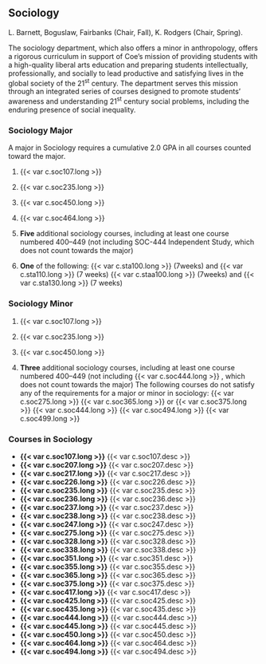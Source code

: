 ## Sociology
L. Barnett, Boguslaw, Fairbanks (Chair, Fall), K. Rodgers (Chair, Spring).

The sociology department, which also offers a minor in anthropology, offers a rigorous curriculum in support of Coe’s mission of providing students with a high-quality liberal arts education and preparing students intellectually, professionally, and socially to lead productive and satisfying lives in the global society of the 21^st^ century. The department serves this mission through an integrated series of courses designed to promote students’ awareness and understanding 21^st^ century social problems, including the enduring presence of social inequality.

### Sociology Major
A major in Sociology requires a cumulative 2.0 GPA in all courses counted toward the major.

1. {{< var c.soc107.long >}} 

2. {{< var c.soc235.long >}}
 
3. {{< var c.soc450.long >}}
 
4. {{< var c.soc464.long >}} 

5. **Five** additional sociology courses, including at least one course numbered 400–449 (not including SOC-444 Independent Study, which does not count towards the major)

6. **One** of the following:
	{{< var c.sta100.long >}} (7weeks) and {{< var c.sta110.long >}} (7 weeks)
	{{< var c.staa100.long >}} (7weeks) and {{< var c.sta130.long >}} (7 weeks)

### Sociology Minor
1. {{< var c.soc107.long >}}
 
2. {{< var c.soc235.long >}} 

3. {{< var c.soc450.long >}}

4. **Three** additional sociology courses, including at least one course numbered 400–449 (not including {{< var c.soc444.long >}} , which does not count towards the major)
	The following courses do not satisfy any of the requirements for a major or minor in sociology:
	{{< var c.soc275.long >}}
	{{< var c.soc365.long >}} or {{< var c.soc375.long >}}
	{{< var c.soc444.long >}}
	{{< var c.soc494.long >}}
	{{< var c.soc499.long >}}

### Courses in Sociology 

- **{{< var c.soc107.long >}}**
  {{< var c.soc107.desc >}}  
- **{{< var c.soc207.long >}}**
  {{< var c.soc207.desc >}}
- **{{< var c.soc217.long >}}**
  {{< var c.soc217.desc >}}  
- **{{< var c.soc226.long >}}**
  {{< var c.soc226.desc >}}
- **{{< var c.soc235.long >}}**
  {{< var c.soc235.desc >}}  
- **{{< var c.soc236.long >}}**
  {{< var c.soc236.desc >}}
- **{{< var c.soc237.long >}}**
  {{< var c.soc237.desc >}}  
- **{{< var c.soc238.long >}}**
  {{< var c.soc238.desc >}}
- **{{< var c.soc247.long >}}**
  {{< var c.soc247.desc >}}
- **{{< var c.soc275.long >}}**
  {{< var c.soc275.desc >}}  
- **{{< var c.soc328.long >}}**
  {{< var c.soc328.desc >}}
- **{{< var c.soc338.long >}}**
  {{< var c.soc338.desc >}}  
- **{{< var c.soc351.long >}}**
  {{< var c.soc351.desc >}}
- **{{< var c.soc355.long >}}**
  {{< var c.soc355.desc >}}
- **{{< var c.soc365.long >}}**
  {{< var c.soc365.desc >}}  
- **{{< var c.soc375.long >}}**
  {{< var c.soc375.desc >}}
- **{{< var c.soc417.long >}}**
  {{< var c.soc417.desc >}}  
- **{{< var c.soc425.long >}}**
  {{< var c.soc425.desc >}}
- **{{< var c.soc435.long >}}**
  {{< var c.soc435.desc >}}
- **{{< var c.soc444.long >}}**
  {{< var c.soc444.desc >}}  
- **{{< var c.soc445.long >}}**
  {{< var c.soc445.desc >}}
- **{{< var c.soc450.long >}}**
  {{< var c.soc450.desc >}}  
- **{{< var c.soc464.long >}}**
  {{< var c.soc464.desc >}}
- **{{< var c.soc494.long >}}**
  {{< var c.soc494.desc >}}

